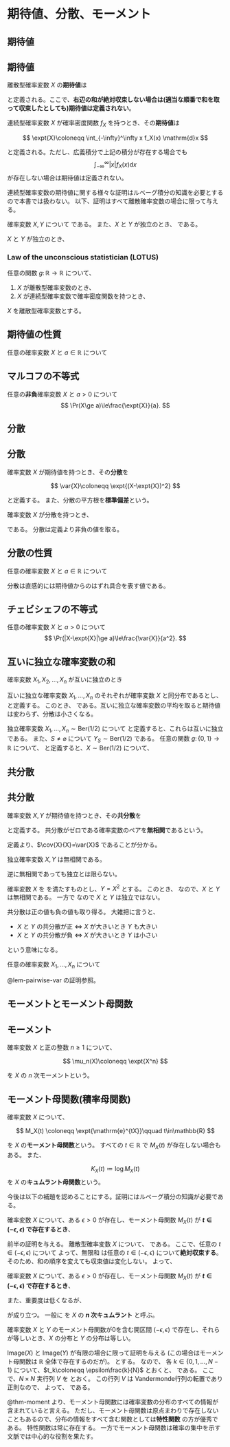 # 期待値、分散、モーメント

## 期待値

::: {#def-exp}
## 期待値

離散型確率変数 $X$ の**期待値**は

\begin{align*}
\expt{X}
% &= \sum_{\omega \in \Omega} X(\omega) P(\{\omega\})\\
%&= \sum_{x\in \mathrm{Image}(X)} x P(\{\omega\mid X(\omega)=x\})\\
&\coloneqq \sum_{x\in \mathrm{Image}(X)} x \Pr(X=x)\\
&= \sum_{x\in \mathrm{Image}(X)} x f_X(x)
\end{align*}

と定義される。ここで、**右辺の和が絶対収束しない場合は(適当な順番で和を取って収束したとしても)期待値は定義されない**。

連続型確率変数 $X$ が確率密度関数 $f_X$ を持つとき、その**期待値**は

$$
\expt{X}\coloneqq \int_{-\infty}^\infty x f_X(x) \mathrm{d}x
$$

と定義される。ただし、広義積分で上記の積分が存在する場合でも
$$
\int_{-\infty}^\infty |x| f_X(x) \mathrm{d}x
$$
が存在しない場合は期待値は定義されない。
:::

連続型確率変数の期待値に関する様々な証明はルベーグ積分の知識を必要とするので本書では扱わない。
以下、証明はすべて離散確率変数の場合に限って与える。

::: {#lem-exp-pair}
確率変数 $X,\,Y$ について
\begin{align*}
\expt{X+Y}&=\expt{X}+\expt{Y}
\end{align*}
である。
また、$X$ と $Y$ が独立のとき、
\begin{align*}
\expt{XY}&=\expt{X}\,\expt{Y}
\end{align*}
である。
:::
::: {.proof}
\begin{align*}
\expt{X+Y} &= \sum_{z} z f_{X+Y}(z)\\
&= \sum_{z} z \sum_x f_{X,\,Y}(x, z-x)\\
&= \sum_{x,\,y} (x+y) f_{X,\,Y}(x, y)\qquad (y=z-x)\\
&= \sum_{x,\,y} xf_{X,\,Y}(x,y) + \sum_{x,\,y} yf_{X,\,Y}(x,y)\\
&= \sum_{x} xf_{X}(x) + \sum_{y} yf_{Y}(y)\\
&= \expt{X} + \expt{Y}.
\end{align*}
$X$ と $Y$ が独立のとき、
\begin{align*}
\expt{XY} &= \sum_{z} z f_{XY}(z)\\
&= \sum_{z} z \sum_{x\ne 0}f_{X,\,Y}(x,z/x)\\
&= \sum_{z} z \sum_{x\ne 0}f_{X}(x)f_Y(z/x)\\
&= \sum_{x\ne 0,\, y} xy f_{X}(x)f_Y(y)\qquad(y=z/x)\\
&= \sum_{x,\, y} xy f_{X}(x)f_Y(y)\\
&= \left(\sum_{x} xf_{X}(x)\right)\left(\sum_y yf_Y(y)\right)\\
&= \expt{X}\,\expt{Y}
\end{align*}
:::

::: {#lem-lotus}
### Law of the unconscious statistician (LOTUS)
任意の関数 $g\colon\mathbb{R}\to\mathbb{R}$ について、

1. $X$ が離散型確率変数のとき、
\begin{align*}
\expt{g(X)} &= \sum_{x} g(x) f_X(x).
\end{align*}
1. $X$ が連続型確率変数で確率密度関数を持つとき、
\begin{align*}
\expt{g(X)} &= \int_{-\infty}^\infty g(x) f_X(x) \mathrm{d}x.
\end{align*}
:::
::: {.proof}
$X$ を離散型確率変数とする。
\begin{align*}
\expt{g(X)}
%&= \sum_{x} x f_{g(X)}(x)\\
&= \sum_{x} x \Pr(g(X) = x)\\
&= \sum_{x} x P(\{\omega\in\Omega\mid g(X(\omega)) = x\})\\
&= \sum_{x} x P\left(\bigcup_{y\in\mathrm{Image}(X)\colon\, g(y) = x}\{\omega\in\Omega\mid X(\omega) = y\}\right)\\
&= \sum_{x}\sum_{y\in\mathrm{Image}(X)\colon\, g(y) = x} x P\left(\{\omega\in\Omega\mid X(\omega) = y\}\right)\\
&= \sum_{y\in\mathrm{Image}(X)} g(y) f_X(y).
\end{align*}
<!--
$X$ が連続型確率変数で確率密度関数を持つとする。
\begin{align*}
\expt{g(X)}
&= \int_{-\infty}^\infty x f_{g(X)}(x)\mathrm{d}x\\
\end{align*}
-->
:::

::: {#prp-exp}
## 期待値の性質

任意の確率変数 $X$ と $a\in\mathbb{R}$ について
\begin{align*}
\expt{X+a} &= \expt{X}+a\\
\expt{aX} &= a\expt{X}.
\end{align*}
:::


::: {#thm-markov}
## マルコフの不等式

任意の**非負**確率変数 $X$ と $a>0$ について
$$
\Pr(X\ge a)\le\frac{\expt{X}}{a}.
$$
:::
::: {.proof}
\begin{align*}
\expt{X} &= \sum_{x\in \mathrm{Image}(X)} f_X(x) x\\
&= \sum_{\mathrm{Image}(X)\colon\, x\ge a} f_X(x) x + \sum_{\mathrm{Image}(X)\colon\, x < a} f_X(x) x\\
&\ge \sum_{\mathrm{Image}(X)\colon\, x\ge a} f_X(x) x\qquad\qquad (\Pr(X\ge 0)=1)\\
&\ge \sum_{\mathrm{Image}(X)\colon\, x\ge a} f_X(x) a\\
&= \Pr(X\ge a) a.
\end{align*}
:::

<!--
::: {#exm-exp}
## 確率変数と期待値の例

非負整数に値を取る確率変数が

$$
\Pr(X = n) = \frac1{2^{n+1}}
$$

を満たすとき、

\begin{align*}
\expt{X} &= \sum_{n\ge 0}\frac{n}{2^{n+1}}\\
&= \left.\sum_{n\ge 0}\frac{n}{x^{n+1}}\right|_{x=2}\\
&= \left.\left(-\sum_{n\ge 0}\frac{1}{x^{n}}\right)'\right|_{x=2}\\
&= \left.\left(-\frac{1}{1-x^{-1}}\right)'\right|_{x=2}\\
\end{align*}
:::
-->

## 分散
::: {#def-var}
## 分散

確率変数 $X$ が期待値を持つとき、その**分散**を

$$
\var{X}\coloneqq  \expt{(X-\expt{X})^2}
$$

と定義する。
また、分散の平方根を**標準偏差**という。
:::

確率変数 $X$ が分散を持つとき、

\begin{align*}
\var{X} &= \expt{(X-\expt{X})^2}\\
&= \expt{X^2-2X\expt{X}+\expt{X}^2}\\
&= \expt{X^2}-2\expt{X}\expt{X}+\expt{X}^2\\
&= \expt{X^2}-\expt{X}^2
\end{align*}

である。
分散は定義より非負の値を取る。

::: {#prp-var}
## 分散の性質

任意の確率変数 $X$ と $a\in\mathbb{R}$ について
\begin{align*}
\var{X+a} &= \var{X}\\
\var{aX} &= a^2\var{X}.
\end{align*}
:::

分散は直感的には期待値からのはずれ具合を表す値である。

::: {#thm-chebyshev}
## チェビシェフの不等式

任意の確率変数 $X$ と $a>0$ について
$$
\Pr(|X-\expt{X}|\ge a)\le\frac{\var{X}}{a^2}.
$$
:::
::: {.proof}
\begin{align*}
\Pr(|X-\expt{X}|\ge a)&= \Pr((X-\expt{X})^2\ge a^2)\\
&\le
\frac{\expt{(X-\expt{X})^2}}{a^2} = \frac{\var{X}}{a^2}.
\end{align*}
:::

::: {#lem-pairwise-var}
## 互いに独立な確率変数の和

確率変数 $X_1,\,X_2,\dotsc,X_n$ が互いに独立のとき

\begin{align*}
\var{X_1+\dotsb+X_n} &= \var{X_1} +\dotsb + \var{X_n}.
\end{align*}
:::
::: {.proof}
\begin{align*}
\var{X_1+\dotsb+X_n} &= \expt{\left((X_1+\dotsb+X_n) - \expt{X_1+\dotsb+X_n}\right)^2}\\
&= \expt{\left((X_1- \expt{X_1}) + \dotsb + (X_n-\expt{X_n})\right)^2}\\
&= \expt{\sum_i (X_i- \expt{X_i})^2  + 2\sum_{i < j}\left(X_i-\expt{X_i}\right)\left(X_j-\expt{X_j}\right)}\\
&= \sum_i \expt{(X_i- \expt{X_i})^2} +  2\sum_{i < j}\expt{\left(X_i-\expt{X_i}\right)\left(X_j-\expt{X_j}\right)}\\
&= \sum_i \expt{(X_i- \expt{X_i})^2} +  2\sum_{i < j}\expt{X_i-\expt{X_i}}\expt{X_j-\expt{X_j}}\\
&= \sum_i \expt{(X_i- \expt{X_i})^2}
=\sum_i \var{X_i}.
\end{align*}
:::

::: {#exm-pairwise}
互いに独立な確率変数 $X_1,\dotsc,X_n$ のそれぞれが確率変数 $X$ と同分布であるとし、
\begin{align*}
Y&\coloneqq \frac1{n} (X_1+\dotsb+X_n)
\end{align*}
と定義する。
このとき、
\begin{align*}
\expt{Y} &= \expt{X}\\
\var{Y} &= \frac1{n}\var{X}
\end{align*}
である。互いに独立な確率変数の平均を取ると期待値は変わらず、分散は小さくなる。
:::

::: {#exm-pairwise-exp}
独立確率変数 $X_1,\dotsc,X_n\sim\mathrm{Ber}(1/2)$ について
\begin{align*}
Y_S &\coloneqq \sum_{i\in S} X_i \mod 2\qquad\forall S\subseteq\{1,2,\dotsc,n\} 
\end{align*}
と定義すると、これらは互いに独立である。
また、$S\ne\varnothing$ について $Y_S\sim\mathrm{Ber}(1/2)$ である。
任意の関数 $g\colon\,\{0,1\}\to\mathbb{R}$ について、
\begin{align*}
Y&\coloneqq \frac1{2^n-1} \sum_{S\subseteq\{1,\dotsc,n\}\colon\, S\ne\varnothing} g(Y_S)
\end{align*}
と定義すると、$X\sim\mathrm{Ber}(1/2)$ について、
\begin{align*}
\expt{Y} &= \expt{g(X)}\\
\var{Y} &= \frac1{2^n-1}\var{g(X)}.
\end{align*}
:::

## 共分散
::: {#def-exp}
## 共分散

確率変数 $X,Y$ が期待値を持つとき、その**共分散**を

\begin{align*}
\cov{X}{Y} &\coloneqq \expt{(X-\expt{X})(Y-\expt{Y})}\\
&= \expt{XY}-\expt{X}\,\expt{Y}
\end{align*}

と定義する。
共分散がゼロである確率変数のペアを**無相関**であるという。
:::

定義より、$\cov{X}{X}=\var{X}$ であることが分かる。

::: {#prp-ind-cov}
独立確率変数 $X,Y$ は無相関である。
:::

逆に無相関であっても独立とは限らない。

::: {#exm-ind-cov}
確率変数 $X$ を
\begin{align*}
f_X(0)= f_X(+1)= f_X(-1)= \frac13
\end{align*}
を満たすものとし、$Y=X^2$ とする。
このとき、
\begin{align*}
\cov{X}{Y} &= \expt{XY} - \expt{X}\expt{Y}\\
&= \expt{X^3} - \expt{X}\expt{X^2}\\
&= \expt{X} - \expt{X}\expt{X^2}\\
&= \expt{X}(1-\expt{X^2})\\
&= 0
\end{align*}
なので、$X$ と $Y$ は無相関である。
一方で
\begin{align*}
f_{Y}(0) &= \frac13&
f_{Y}(1) &= \frac23\\
f_{X,\,Y}(0, 0) &= \frac13&
f_{X,\,Y}(1, 1) &= \frac13&
f_{X,\,Y}(-1, 1) &= \frac13&
\end{align*}
なので $X$ と $Y$ は独立ではない。
:::

共分散は正の値も負の値も取り得る。
大雑把に言うと、

* $X$ と $Y$ の共分散が正 $\iff$ $X$ が大きいとき $Y$ も大きい
* $X$ と $Y$ の共分散が負 $\iff$ $X$ が大きいとき $Y$ は小さい

という意味になる。


::: {#lem-var-sum}
任意の確率変数 $X_1,\dotsc,X_n$ について
\begin{align*}
\var{\sum_i X_i} &= \sum_i \var{X_i} + 2\sum_{i < j} \cov{X_i}{X_j}.
\end{align*}
:::
::: {.proof}
@lem-pairwise-var の証明参照。
:::

## モーメントとモーメント母関数

::: {#def-moment}
## モーメント

確率変数 $X$ と正の整数 $n\ge 1$ について、

$$
\mu_n(X)\coloneqq \expt{X^n}
$$

を $X$ の $n$ 次モーメントという。
:::

::: {#def-mg}
## モーメント母関数(積率母関数)

確率変数 $X$ について、

$$
M_X(t) \coloneqq \expt{\mathrm{e}^{tX}}\qquad t\in\mathbb{R}
$$

を $X$ の**モーメント母関数**という。
すべての $t\in\mathbb{R}$ で $M_X(t)$ が存在しない場合もある。
また、

$$
K_X(t) \coloneqq \log M_X(t)
$$
を $X$ の**キュムラント母関数**という。
:::

<!--
::: {#thm-convergence}

## ルベーグの優収束定理(概要)

関数列 $(f_n)_{n\ge 0}$ がある関数 $f$ に各点収束するとする。
また、ある関数 $g$ が存在し、

1. $|f_n(x)|\le g(x)$.
1. $\int_{-\infty}^\infty g(x)\mathrm{d}x<\infty$.

を満たすとする。
このとき、

$$
\lim_{n\to\infty} \int_{-\infty}^\infty f_n(x)\mathrm{d}x = \int_{-\infty}^\infty f(x)\mathrm{d}x.
$$

:::
-->

今後は以下の補題を認めることにする。証明にはルベーグ積分の知識が必要である。

::: {#thm-moment}

確率変数 $X$ について、ある $\epsilon >0$ が存在し、モーメント母関数 $M_X(t)$ が **$t\in(-\epsilon,\epsilon)$ で存在するとき**、

\begin{align*}
M_X(t) &=\sum_{n\ge 0}\frac{\expt{X^n}}{n!}t^n\qquad\forall t\in(-\epsilon,\epsilon)\\
\mu_n(X) &= \left.\frac{\mathrm{d}^n M_X(t)}{\mathrm{d} t^n}\right|_{t=0}.
\end{align*}
:::
::: {.proof}
前半の証明を与える。
離散型確率変数 $X$ について、
\begin{align*}
M_X(t) &= \expt{\mathrm{e}^{tX}}\\
 &= \sum_x \mathrm{e}^{tx} f_X(x)\\
 &= \sum_x \left(\sum_{n\ge0}\frac{(tx)^n}{n!}\right) f_X(x)
\end{align*}
である。
ここで、任意の $t\in(-\epsilon,\epsilon)$ について
\begin{align*}
 &\sum_x \sum_{n\ge0}\left|\frac{(tx)^n}{n!} f_X(x)\right|\\
 &= \sum_x \sum_{n\ge0}\frac{|tx|^n}{n!} f_X(x)\\
 &= \sum_x \mathrm{e}^{|tx|} f_X(x)\\
 &\le \sum_x (\mathrm{e}^{tx}+\mathrm{e}^{-tx}) f_X(x)\\
 &= \expt{\mathrm{e}^{tX}} + \expt{\mathrm{e}^{-tX}}\\
 &= M_X(t) + M_X(-t) < \infty
\end{align*}
よって、無限和
\begin{align*}
\sum_x \sum_{n\ge0}\frac{(tx)^n}{n!} f_X(x)
\end{align*}
は任意の $t\in(-\epsilon,\epsilon)$ について**絶対収束する**。
そのため、和の順序を変えても収束値は変化しない。
よって、
\begin{align*}
M_X(t) &= \expt{\mathrm{e}^{tX}}\\
 &= \sum_x \left(\sum_{n\ge0}\frac{(tx)^n}{n!}\right) f_X(x)\\
 &= \sum_{n\ge 0} \sum_{x}\frac{(tx)^n}{n!}f_X(x)\\
 &= \sum_{n\ge 0} \frac{\sum_xx^n f_X(x)}{n!}t^n\\
 &= \sum_{n\ge 0} \frac{\expt{X^n}}{n!}t^n\qquad\forall t\in(-\epsilon,\epsilon).
\end{align*}
<!--
(概要)
\begin{align*}
M_X(t) &= \expt{\mathrm{e}^{tX}}\\
&=\expt{\sum_{n\ge 0}\frac{(tX)^n}{n!}}\\
&=\sum_{n\ge 0}\expt{\frac{(tX)^n}{n!}}\qquad\text{\textsf{(この無限和と期待値の交換が定理の条件より正当化される)}}.
\end{align*}
-->
:::

::: {#cor-cumulant}
確率変数 $X$ について、ある $\epsilon >0$ が存在し、モーメント母関数 $M_X(t)$ が **$t\in(-\epsilon,\epsilon)$ で存在するとき**、

\begin{align*}
\left.\frac{\mathrm{d} K_X(t)}{\mathrm{d} t}\right|_{t=0} &= \expt{X}\\
\left.\frac{\mathrm{d}^2 K_X(t)}{\mathrm{d} t^2}\right|_{t=0} &=  \var{X}.
\end{align*}
:::
::: {.proof}
\begin{align*}
\left.\frac{\mathrm{d} K_X(t)}{\mathrm{d} t}\right|_{t=0} &= \left.\frac{M'_X(t)}{M_X(t)}\right|_{t=0}=\expt{X}\\
\left.\frac{\mathrm{d}^2 K_X(t)}{\mathrm{d} t^2}\right|_{t=0} &= \left.\frac{M''_X(t)M_X(t) - M'_X(t)^2}{M_X(t)^2}\right|_{t=0} = M''_X(0) - M'_X(0)^2 = \var{X}.
\end{align*}
:::

また、重要度は低くなるが、

\begin{align*}
\left.\frac{\mathrm{d}^3 K_X(t)}{\mathrm{d} t^3}\right|_{t=0} &= \expt{(X - \expt{X})^3}\\
\left.\frac{\mathrm{d}^4 K_X(t)}{\mathrm{d} t^4}\right|_{t=0} &= \expt{(X - \expt{X})^4} - 3\var{X}^2
\end{align*}

が成り立つ。
一般に
\begin{align*}
\kappa_n(X) &\coloneqq \left.\frac{\mathrm{d}^n K_X(t)}{\mathrm{d} t^n}\right|_{t=0}
\end{align*}
を $X$ の **$n$ 次キュムラント** と呼ぶ。

::: {#thm-moment}
確率変数 $X$ と $Y$ のモーメント母関数が0を含む開区間 $(-\epsilon,\,\epsilon)$ で存在し、それらが等しいとき、$X$ の分布と $Y$ の分布は等しい。
:::
::: {.proof}
$\mathrm{Image}(X)$ と $\mathrm{Image}(Y)$ が有限の場合に限って証明を与える
(この場合はモーメント母関数は $\mathbb{R}$ 全体で存在するのだが)。
\begin{align*}
\{x_0,\dotsc,x_{N-1}\} &\coloneqq \mathrm{Image}(X) \cup \mathrm{Image}(Y)
\end{align*}
とする。
\begin{align*}
M_X(t) &= \sum_{k=0}^{N-1} f_X(x_k) \mathrm{e}^{tx_k}\\
M_Y(t) &= \sum_{k=0}^{N-1} f_Y(x_k) \mathrm{e}^{tx_k}
\end{align*}
なので、
\begin{align*}
0 = M_X(t) - M_Y(t) &= \sum_{k=0}^{N-1} (f_X(x_k)-f_Y(x_k)) \mathrm{e}^{tx_k}\qquad\forall t\in(-\epsilon,\epsilon)
\end{align*}
各 $k\in\{0,1,\dotsc,N-1\}$ について、$t_k\coloneqq \epsilon\frac{k}{N}$ とおくと、
\begin{align}
\sum_{k=0}^{N-1} (f_X(x_k)-f_Y(x_k)) \mathrm{e}^{t_\ell x_k}&=0\qquad\forall \ell\in\{0,1,\dotsc,N-1\}
\end{align}
である。
ここで、$N\times N$ 実行列 $V$ を
\begin{align*}
V_{\ell k} &= \mathrm{e}^{t_\ell x_k}
= \mathrm{e}^{\frac{\epsilon x_k}{N} \ell}\qquad\forall k,\ell\in\{0,1,\dotsc,N-1\}
\end{align*}
とおく。
この行列 $V$ は Vandermonde行列の転置であり正則なので、
\begin{align*}
&\sum_{k=0}^{N-1} V_{\ell k} g_k=0\qquad\forall \ell\in\{0,1,\dotsc,N-1\}\\
\implies& g_k = 0 \qquad\forall k\in\{0,1,\dotsc,N-1\}
\end{align*}
よって、
\begin{align*}
f_X(x_k) &= f_Y(x_k) \qquad\forall k\in\{0,1,\dotsc,N-1\}
\end{align*}
である。
:::

@thm-moment より、モーメント母関数には確率変数の分布のすべての情報が含まれていると言える。
ただし、モーメント母関数は原点まわりで存在しないこともあるので、分布の情報をすべて含む関数としては**特性関数**
\begin{align*}
\varphi_X(t) &\coloneqq \expt{\mathrm{e}^{itX}}\qquad\forall t\in\mathbb{R}
\end{align*}
の方が優秀である。
特性関数は常に存在する。
一方でモーメント母関数は確率の集中を示す文脈では中心的な役割を果たす。


<!--
## 特性関数
-->
